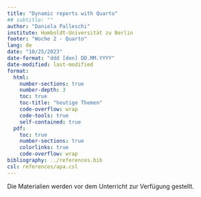 ```yaml
---
title: "Dynamic reports with Quarto"
## subtitle: ""
author: "Daniela Palleschi"
institute: Humboldt-Universität zu Berlin
footer: "Woche 2 - Quarto"
lang: de
date: "10/25/2023"
date-format: "ddd [den] DD.MM.YYYY"
date-modified: last-modified
format:
  html:
    number-sections: true
    number-depth: 3
    toc: true
    toc-title: "heutige Themen"
    code-overflow: wrap
    code-tools: true
    self-contained: true
  pdf:
    toc: true
    number-sections: true
    colorlinks: true
    code-overflow: wrap
bibliography: ../references.bib
csl: references/apa.csl
---
```


Die Materialien werden vor dem Unterricht zur Verfügung gestellt.
